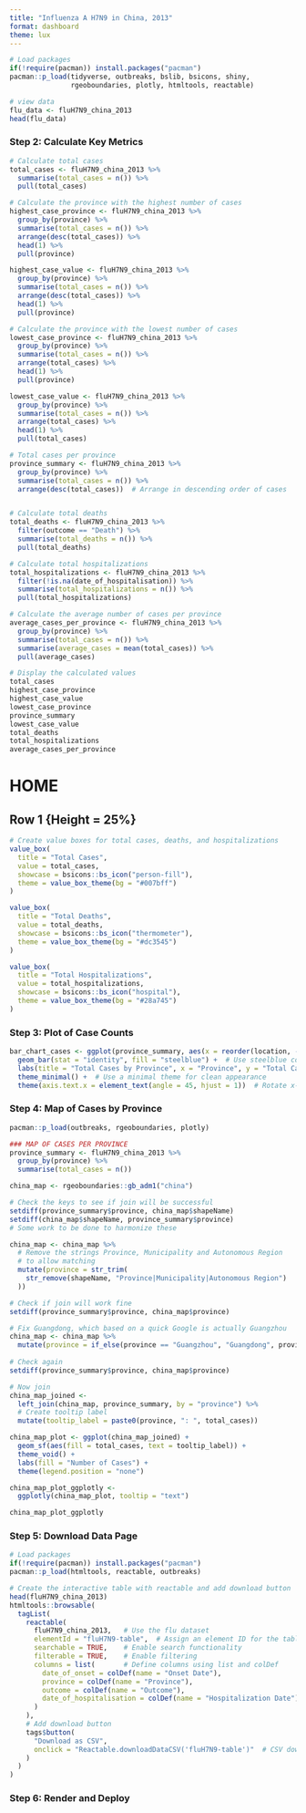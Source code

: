 ---
title: "Influenza A H7N9 in China, 2013"
format: dashboard
theme: lux
---

```{r}
# Load packages 
if(!require(pacman)) install.packages("pacman")
pacman::p_load(tidyverse, outbreaks, bslib, bsicons, shiny, 
               rgeoboundaries, plotly, htmltools, reactable)

# view data
flu_data <- fluH7N9_china_2013
head(flu_data)
```
### Step 2: Calculate Key Metrics

```{r}

# Calculate total cases
total_cases <- fluH7N9_china_2013 %>%
  summarise(total_cases = n()) %>%
  pull(total_cases)

# Calculate the province with the highest number of cases
highest_case_province <- fluH7N9_china_2013 %>%
  group_by(province) %>%
  summarise(total_cases = n()) %>%
  arrange(desc(total_cases)) %>%
  head(1) %>%
  pull(province)

highest_case_value <- fluH7N9_china_2013 %>%
  group_by(province) %>%
  summarise(total_cases = n()) %>%
  arrange(desc(total_cases)) %>%
  head(1) %>%
  pull(province)

# Calculate the province with the lowest number of cases
lowest_case_province <- fluH7N9_china_2013 %>%
  group_by(province) %>%
  summarise(total_cases = n()) %>%
  arrange(total_cases) %>%
  head(1) %>%
  pull(province)

lowest_case_value <- fluH7N9_china_2013 %>%
  group_by(province) %>%
  summarise(total_cases = n()) %>%
  arrange(total_cases) %>%
  head(1) %>%
  pull(total_cases)

# Total cases per province
province_summary <- fluH7N9_china_2013 %>%
  group_by(province) %>%
  summarise(total_cases = n()) %>%
  arrange(desc(total_cases))  # Arrange in descending order of cases


# Calculate total deaths
total_deaths <- fluH7N9_china_2013 %>%
  filter(outcome == "Death") %>%
  summarise(total_deaths = n()) %>%
  pull(total_deaths)

# Calculate total hospitalizations
total_hospitalizations <- fluH7N9_china_2013 %>%
  filter(!is.na(date_of_hospitalisation)) %>%
  summarise(total_hospitalizations = n()) %>%
  pull(total_hospitalizations)

# Calculate the average number of cases per province
average_cases_per_province <- fluH7N9_china_2013 %>%
  group_by(province) %>%
  summarise(total_cases = n()) %>%
  summarise(average_cases = mean(total_cases)) %>%
  pull(average_cases)

# Display the calculated values
total_cases
highest_case_province
highest_case_value
lowest_case_province
province_summary
lowest_case_value
total_deaths
total_hospitalizations
average_cases_per_province


```

# HOME 
## Row 1 {Height = 25%}

```{r}
# Create value boxes for total cases, deaths, and hospitalizations
value_box(
  title = "Total Cases",
  value = total_cases,
  showcase = bsicons::bs_icon("person-fill"),
  theme = value_box_theme(bg = "#007bff")
)

value_box(
  title = "Total Deaths",
  value = total_deaths,
  showcase = bsicons::bs_icon("thermometer"),
  theme = value_box_theme(bg = "#dc3545")
)

value_box(
  title = "Total Hospitalizations",
  value = total_hospitalizations,
  showcase = bsicons::bs_icon("hospital"),
  theme = value_box_theme(bg = "#28a745")
)

```

### Step 3: Plot of Case Counts

```{r}

bar_chart_cases <- ggplot(province_summary, aes(x = reorder(location, -total_cases), y = total_cases)) +
  geom_bar(stat = "identity", fill = "steelblue") +  # Use steelblue color for bars
  labs(title = "Total Cases by Province", x = "Province", y = "Total Cases") +
  theme_minimal() +  # Use a minimal theme for clean appearance
  theme(axis.text.x = element_text(angle = 45, hjust = 1))  # Rotate x-axis labels for readability

```

### Step 4: Map of Cases by Province

```{r results='hide', message=FALSE, warning = FALSE}
pacman::p_load(outbreaks, rgeoboundaries, plotly)

### MAP OF CASES PER PROVINCE
province_summary <- fluH7N9_china_2013 %>% 
  group_by(province) %>% 
  summarise(total_cases = n()) 

china_map <- rgeoboundaries::gb_adm1("china")

# Check the keys to see if join will be successful
setdiff(province_summary$province, china_map$shapeName)
setdiff(china_map$shapeName, province_summary$province)
# Some work to be done to harmonize these

china_map <- china_map %>%
  # Remove the strings Province, Municipality and Autonomous Region 
  # to allow matching
  mutate(province = str_trim(
    str_remove(shapeName, "Province|Municipality|Autonomous Region")
  ))

# Check if join will work fine
setdiff(province_summary$province, china_map$province)

# Fix Guangdong, which based on a quick Google is actually Guangzhou
china_map <- china_map %>% 
  mutate(province = if_else(province == "Guangzhou", "Guangdong", province)) 
  
# Check again
setdiff(province_summary$province, china_map$province)

# Now join
china_map_joined <- 
  left_join(china_map, province_summary, by = "province") %>% 
  # Create tooltip label 
  mutate(tooltip_label = paste0(province, ": ", total_cases))

china_map_plot <- ggplot(china_map_joined) +
  geom_sf(aes(fill = total_cases, text = tooltip_label)) + 
  theme_void() +
  labs(fill = "Number of Cases") + 
  theme(legend.position = "none")

china_map_plot_ggplotly <- 
  ggplotly(china_map_plot, tooltip = "text")

```

```{r}
china_map_plot_ggplotly
```

### Step 5: Download Data Page

```{r message=FALSE}

# Load packages 
if(!require(pacman)) install.packages("pacman")
pacman::p_load(htmltools, reactable, outbreaks)

# Create the interactive table with reactable and add download button
head(fluH7N9_china_2013)
htmltools::browsable(
  tagList(
    reactable(
      fluH7N9_china_2013,   # Use the flu dataset
      elementId = "fluH7N9-table",  # Assign an element ID for the table
      searchable = TRUE,    # Enable search functionality
      filterable = TRUE,    # Enable filtering
      columns = list(       # Define columns using list and colDef
        date_of_onset = colDef(name = "Onset Date"),
        province = colDef(name = "Province"),
        outcome = colDef(name = "Outcome"),
        date_of_hospitalisation = colDef(name = "Hospitalization Date")
      )
    ),
    # Add download button
    tags$button(
      "Download as CSV",
      onclick = "Reactable.downloadDataCSV('fluH7N9-table')"  # CSV download functionality
    )
  )
)


```




### Step 6: Render and Deploy

```{r}

```





















